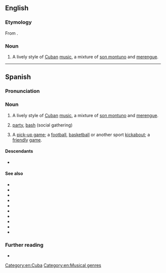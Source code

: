 ==English==
{{wikipedia}}

===Etymology===
From {{bor|en|es|pachanga}}.

===Noun===
{{en-noun|-}}

# A lively style of [[Cuba]]n [[music]], a mixture of [[son montuno]] and [[merengue]].

[[Category:en:Cuba]]
[[Category:en:Musical genres]]

----

==Spanish==

===Pronunciation===
{{es-IPA}}

===Noun===
{{es-noun|f}}

# {{lb|es|Cuba|United States}} A lively style of [[Cuba]]n [[music]], a mixture of [[son montuno]] and [[merengue]].
# {{lb|es|Argentina|Cuba|El Salvador|Guatemala|Nicaragua|Uruguay}} [[party]], [[bash]] (social gathering)
# {{lb|es|sports}} A [[pick-up game]]; a [[football]], [[basketball]] or another sport [[kickabout]]; a [[friendly]] [[game]].
#: {{syn|es|pitén|q1=Cuba}}

====Descendants====
* {{desc|en|pachanga|bor=1}}

====See also====
* {{l|es|boncho|g=m}}
* {{l|es|carrete|g=m}}
* {{l|es|farra|g=f}}
* {{l|es|fiesta|g=f}}
* {{l|es|guateque|g=m}}
* {{l|es|juerga|g=f}}
* {{l|es|marcha|g=f}}
* {{l|es|parranda|g=f}}
* {{l|es|reventón|g=m}}
* {{l|es|tenderete|g=m}}

===Further reading===
* {{R:es:DRAE}}

{{C|es|Parties}}